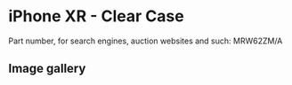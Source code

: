 
# iPhone XR  - Clear Case

Part number, for search engines, auction websites and such: MRW62ZM/A

## Image gallery

<div style={{ width: "768px" }}>
  <GalleryComponent
    images={[
      {
        original: "/everysource/MRW62.webp",
        thumbnail: "/everypreview/MRW62.webp",
      },
      {
        original: "/everysource/MRW62_AV1_BLACK.webp",
        thumbnail: "/everypreview/MRW62_AV1_BLACK.webp",
      },
      {
        original: "/everysource/MRW62_AV2.webp",
        thumbnail: "/everypreview/MRW62_AV2.webp",
      },
      {
        original: "/everysource/MRW62_AV3.webp",
        thumbnail: "/everypreview/MRW62_AV3.webp",
      },
      {
        original: "/everysource/MRW62_AV4.webp",
        thumbnail: "/everypreview/MRW62_AV4.webp",
      },
      {
        original: "/everysource/MRW62_AV5.webp",
        thumbnail: "/everypreview/MRW62_AV5.webp",
      },
      {
        original: "/everysource/MRW62_AV6.webp",
        thumbnail: "/everypreview/MRW62_AV6.webp",
      },
      {
        original: "/everysource/MRW62_AV7.webp",
        thumbnail: "/everypreview/MRW62_AV7.webp",
      }
    ]}
  />
</div>
